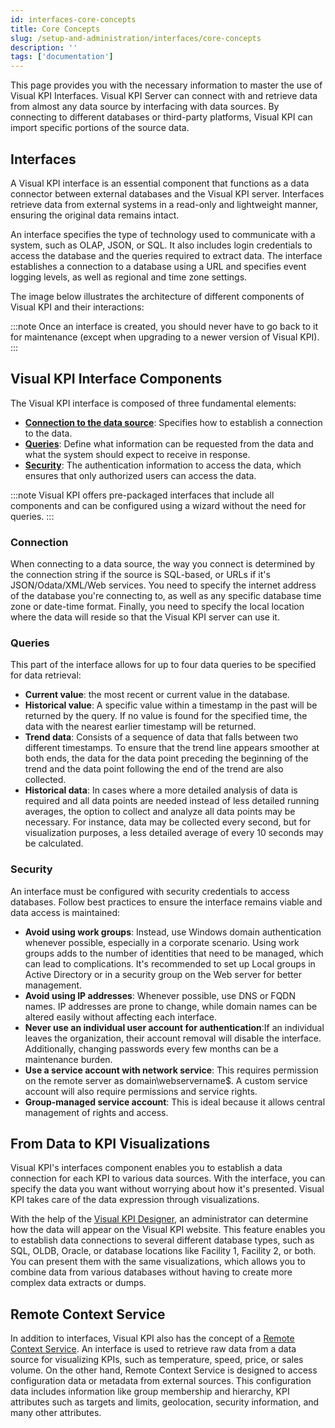 ```yaml
---
id: interfaces-core-concepts
title: Core Concepts
slug: /setup-and-administration/interfaces/core-concepts
description: ''
tags: ['documentation']
---
```



This page provides you with the necessary information to master the use of Visual KPI Interfaces. Visual KPI Server can connect with and retrieve data from almost any data source by interfacing with data sources. By connecting to different databases or third-party platforms, Visual KPI can import specific portions of the source data.

## Interfaces

A Visual KPI interface is an essential component that functions as a data connector between external databases and the Visual KPI server. Interfaces retrieve data from external systems in a read-only and lightweight manner, ensuring the original data remains intact.

An interface specifies the type of technology used to communicate with a system, such as OLAP, JSON, or SQL. It also includes login credentials to access the database and the queries required to extract data. The interface establishes a connection to a database using a URL and specifies event logging levels, as well as regional and time zone settings.

The image below illustrates the architecture of different components of Visual KPI and their interactions:

<StylizedImage
  imgURL="img/setup-adm/interfaces/interface-core-concepts1.png"
  alt="architecture"
/>

:::note
Once an interface is created, you should never have to go back to it for maintenance (except when upgrading to a newer version of Visual KPI).
:::

## Visual KPI Interface Components

The Visual KPI interface is composed of three fundamental elements:
- **[Connection to the data source](#connection)**: Specifies how to establish a connection to the data. 
- **[Queries](#queries)**: Define what information can be requested from the data and what the system should expect to receive in response. 
- **[Security](#security)**: The authentication information to access the data, which ensures that only authorized users can access the data.

:::note
Visual KPI offers pre-packaged interfaces that include all components and can be configured using a wizard without the need for queries.
:::

### Connection

When connecting to a data source, the way you connect is determined by the connection string if the source is SQL-based, or URLs if it's JSON/Odata/XML/Web services. You need to specify the internet address of the database you're connecting to, as well as any specific database time zone or date-time format. Finally, you need to specify the local location where the data will reside so that the Visual KPI server can use it.

### Queries

This part of the interface allows for up to four data queries to be specified for data retrieval:

- **Current value**: the most recent or current value in the database.
- **Historical value**: A specific value within a timestamp in the past will be returned by the query. If no value is found for the specified time, the data with the nearest earlier timestamp will be returned.
- **Trend data**: Consists of a sequence of data that falls between two different timestamps. To ensure that the trend line appears smoother at both ends, the data for the data point preceding the beginning of the trend and the data point following the end of the trend are also collected.
- **Historical data**: In cases where a more detailed analysis of data is required and all data points are needed instead of less detailed running averages, the option to collect and analyze all data points may be necessary. For instance, data may be collected every second, but for visualization purposes, a less detailed average of every 10 seconds may be calculated.

### Security

An interface must be configured with security credentials to access databases. Follow best practices to ensure the interface remains viable and data access is maintained:

- **Avoid using work groups**: Instead, use Windows domain authentication whenever possible, especially in a corporate scenario. Using work groups adds to the number of identities that need to be managed, which can lead to complications. It's recommended to set up Local groups in Active Directory or in a security group on the Web server for better management.
- **Avoid using IP addresses**: Whenever possible, use DNS or FQDN names. IP addresses are prone to change, while domain names can be altered easily without affecting each interface.
- **Never use an individual user account for authentication**:If an individual leaves the organization, their account removal will disable the interface. Additionally, changing passwords every few months can be a maintenance burden.
- **Use a service account with network service**: This requires permission on the remote server as domain\\webservername$. A custom service account will also require permissions and service rights.
- **Group-managed service account**: This is ideal because it allows central management of rights and access.


## From Data to KPI Visualizations

Visual KPI's interfaces component enables you to establish a data connection for each KPI to various data sources. With the interface, you can specify the data you want without worrying about how it's presented. Visual KPI takes care of the data expression through visualizations.

With the help of the [Visual KPI Designer](/docs/visual-kpi-design/overview), an administrator can determine how the data will appear on the Visual KPI website. This feature enables you to establish data connections to several different database types, such as SQL, OLDB, Oracle, or database locations like Facility 1, Facility 2, or both. You can present them with the same visualizations, which allows you to combine data from various databases without having to create more complex data extracts or dumps.


## Remote Context Service

In addition to interfaces, Visual KPI also has the concept of a [Remote Context Service](/docs/setup-and-administration/automation/rcs). An interface is used to retrieve raw data from a data source for visualizing KPIs, such as temperature, speed, price, or sales volume. On the other hand, Remote Context Service is designed to access configuration data or metadata from external sources. This configuration data includes information like group membership and hierarchy, KPI attributes such as targets and limits, geolocation, security information, and many other attributes.